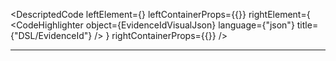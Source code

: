 
<DescriptedCode
  leftElement={<EvidenceIdDesc />}
  leftContainerProps={{}}
  rightElement={
    <CodeHighlighter
      object={EvidenceIdVisualJson}
      language={"json"}
      title={"DSL/EvidenceId"}
    />
  }
  rightContainerProps={{}}
/>

---
